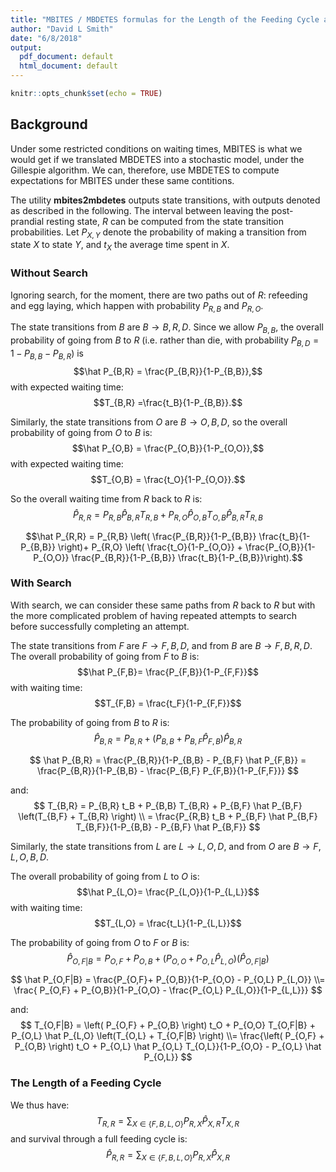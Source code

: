 ```yaml
---
title: "MBITES / MBDETES formulas for the Length of the Feeding Cycle and Survival through one Feeding Cycle"
author: "David L Smith"
date: "6/8/2018"
output:
  pdf_document: default
  html_document: default
---
```


```r
knitr::opts_chunk$set(echo = TRUE)
```

## Background

Under some restricted conditions on waiting times, MBITES is what we would get if we translated MBDETES into a stochastic model, under the Gillespie algorithm. We can, therefore, use MBDETES to compute expectations for MBITES under these same contitions. 

The utility **mbites2mbdetes** outputs state transitions, with outputs denoted as described in the following. The interval between leaving the post-prandial resting state, $R$ can be computed from the state transition probabilities. Let $P_{X,Y}$ denote the probability of making a transition from state $X$ to state $Y$, and $t_{X}$ the average time spent in $X$. 

### Without Search 

Ignoring search, for the moment, there are two paths out of $R$: refeeding and egg laying, which happen with probability $P_{R,B}$ and $P_{R,O}$. 

The state transitions from $B$ are $B\rightarrow {B,R,D}$. Since we allow $P_{B,B}$, the overall probability of going from $B$ to $R$ (i.e. rather than die, with probability $P_{B,D} = 1-P_{B,B}-P_{B,R}$) is 
$$\hat P_{B,R} = \frac{P_{B,R}}{1-P_{B,B}},$$
with expected waiting time: 
$$T_{B,R} =\frac{t_B}{1-P_{B,B}}.$$

Similarly, the state transitions from $O$ are $B\rightarrow {O,B,D}$, so the overall probability of going from $O$ to $B$ is: 
$$\hat P_{O,B} = \frac{P_{O,B}}{1-P_{O,O}},$$ 
with expected waiting time: $$T_{O,B} = \frac{t_O}{1-P_{O,O}}.$$

So the overall waiting time from $R$ back to $R$ is:
$$\hat P_{R,R} = P_{R,B} \hat P_{B,R} T_{R,B} + P_{R,O} \hat P_{O,B} T_{O,B} \hat P_{B,R} T_{R,B}$$

$$\hat P_{R,R} = P_{R,B}  \left( \frac{P_{B,R}}{1-P_{B,B}} \frac{t_B}{1-P_{B,B}} \right)+ P_{R,O} \left( \frac{t_O}{1-P_{O,O}} + \frac{P_{O,B}}{1-P_{O,O}} \frac{P_{B,R}}{1-P_{B,B}} \frac{t_B}{1-P_{B,B}}\right).$$  

### With Search

With search, we can consider these same paths from $R$ back to $R$ but with the more complicated problem of having repeated attempts to search before successfully completing an attempt. 

The state transitions from $F$ are  $F\rightarrow {F,B,D}$, and from $B$ are $B\rightarrow {F,B,R,D}$. The overall probability of going from $F$ to $B$ is: 
$$\hat P_{F,B}= \frac{P_{F,B}}{1-P_{F,F}}$$ 
with waiting time: 
$$T_{F,B} = \frac{t_F}{1-P_{F,F}}$$ 

The probability of going from $B$ to $R$ is: 
$$\hat P_{B,R} = P_{B,R} + \left(P_{B,B} + P_{B,F} \hat P_{F,B} \right) \hat P_{B,R}$$



$$ \hat P_{B,R} = \frac{P_{B,R}}{1-P_{B,B} - P_{B,F} \hat P_{F,B}} = \frac{P_{B,R}}{1-P_{B,B} - \frac{P_{B,F} P_{F,B}}{1-P_{F,F}}} $$

and: 
$$ T_{B,R} = P_{B,R} t_B + P_{B,B} T_{B,R} + P_{B,F} \hat P_{B,F} \left(T_{B,F} +  T_{B,R} \right) \\ = \frac{P_{R,B}  t_B + P_{B,F} \hat P_{B,F} T_{B,F}}{1-P_{B,B} - P_{B,F} \hat P_{B,F}} 
$$


Similarly, the state transitions from $L$ are  $L \rightarrow {L,O,D}$, and from $O$ are $B\rightarrow {F,L,O,B,D}$.

The overall probability of going from $L$ to $O$ is:
$$\hat P_{L,O}= \frac{P_{L,O}}{1-P_{L,L}}$$
with waiting time: 
$$T_{L,O} = \frac{t_L}{1-P_{L,L}}$$

The probability of going from $O$ to $F$ or $B$ is:
$$\hat P_{O,F|B} = P_{O,F} + P_{O,B} + \left(P_{O,O} + P_{O,L} \hat P_{L,O} \right) \left( \hat P_{O,F|B} \right)$$



$$ \hat P_{O,F|B} = \frac{P_{O,F}+ P_{O,B}}{1-P_{O,O} - P_{O,L} P_{L,O}} \\= \frac{ P_{O,F} + P_{O,B}}{1-P_{O,O} -  \frac{P_{O,L} P_{L,O}}{1-P_{L,L}}} $$

and: 
$$ T_{O,F|B} = \left( P_{O,F} + P_{O,B} \right) t_O + P_{O,O} T_{O,F|B} + P_{O,L} \hat P_{L,O} \left(T_{O,L} + T_{O,F|B} \right)
\\= \frac{\left( P_{O,F} + P_{O,B} \right) t_O + P_{O,L} \hat P_{O,L} T_{O,L}}{1-P_{O,O} - P_{O,L} \hat P_{O,L}}
$$

### The Length of a Feeding Cycle

We thus have: 
$$T_{R,R} = \sum_{X \in \left\{F,B,L,O\right\}} P_{R,X} \hat P_{X,R} T_{X,R} $$
and survival through a full feeding cycle is: 
$$\hat P_{R,R} = \sum_{X \in \left\{F,B,L,O\right\}} P_{R,X} \hat P_{X,R}$$


